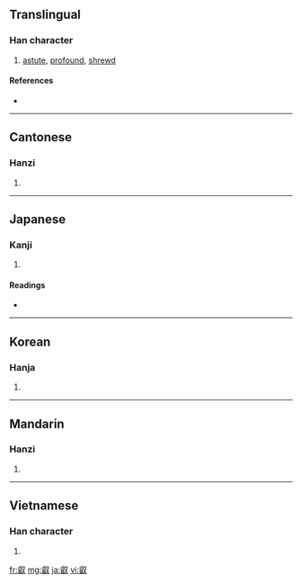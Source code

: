 {{also|睿}}
==Translingual==

===Han character===
{{Han char|rn=29|rad=又|as=14|sn=16|four=2764<sub>0</sub>|canj=卜山水 (YUE)}}

# [[astute]], [[profound]], [[shrewd]]

====References====
* {{Han ref|kx=0167.040|dkj=03214|dj=0379.030|hdz=10402.020|uh=53E1|ud=21473|bh=E8FB|bd=59643}}

----

==Cantonese==

===Hanzi===
{{yue-hanzi|jyut=|y=yeui6}}

# {{defn|Cantonese|sort=又14}}

----

==Japanese==

===Kanji===
{{ja-kanji|grade=|rs=又14}}

# {{defn|Japanese}}

====Readings====
* {{ja-readings|on=[[えい]] (ei)|kun=[[あきらか]] (akiraka)}}

----

==Korean==

===Hanja===
{{ko-hanja|hangeul=예|rv=ye|mr=ye}}

# {{defn|Korean|sort=又14}}

----

==Mandarin==

===Hanzi===
{{cmn-hanzi|pin=[[ruì]] ([[rui4]])|wg=jui<sup>4</sup>}}

# {{defn|Mandarin|sort=又14}}

----

==Vietnamese==

===Han character===
{{vi-hantu|[[duệ]]|rs=又14}}

# {{defn|Vietnamese|sort=又14}}

[[fr:叡]]
[[mg:叡]]
[[ja:叡]]
[[vi:叡]]